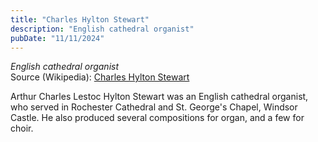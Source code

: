```yaml
---
title: "Charles Hylton Stewart"
description: "English cathedral organist"
pubDate: "11/11/2024"
---
```


*English cathedral organist*  
Source (Wikipedia): [Charles Hylton Stewart][1]

Arthur Charles Lestoc Hylton Stewart was an English cathedral organist, who served in Rochester Cathedral and St. George's Chapel, Windsor Castle. He also produced several compositions for organ, and a few for choir.

[1]: https://en.wikipedia.org/wiki/Charles_Hylton_Stewart
